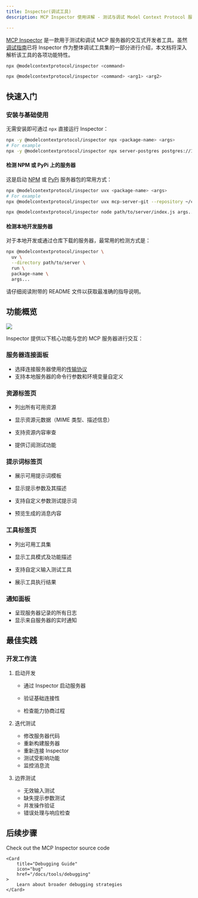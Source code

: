 ```yaml
---
title: Inspector(调试工具)
description: MCP Inspector 使用详解 - 测试与调试 Model Context Protocol 服务器的完整指南

---
```




[MCP Inspector](https://github.com/modelcontextprotocol/inspector) 是一款用于测试和调试 MCP 服务器的交互式开发者工具。虽然[调试指南](/docs/tools/debugging)已将 Inspector 作为整体调试工具集的一部分进行介绍，本文档将深入解析该工具的各项功能特性。




```bash
npx @modelcontextprotocol/inspector <command>
```

```bash
npx @modelcontextprotocol/inspector <command> <arg1> <arg2>
```

## 快速入门

### 安装与基础使用

无需安装即可通过 `npx` 直接运行 Inspector：


  ```bash
  npx -y @modelcontextprotocol/inspector npx <package-name> <args>
  # For example
  npx -y @modelcontextprotocol/inspector npx server-postgres postgres://127.0.0.1/testdb
  ```
#### 检测 NPM 或 PyPi 上的服务器

这是启动 [NPM](https://npmjs.com) 或 [PyPi](https://pypi.com) 服务器包的常用方式：
  ```bash
  npx @modelcontextprotocol/inspector uvx <package-name> <args>
  # For example
  npx @modelcontextprotocol/inspector uvx mcp-server-git --repository ~/code/mcp/servers.git
  ```
<Tabs>
  <Tab title="NPM 包">

  </Tab>

  <Tab title="PyPi 包">
  </Tab>

</Tabs>

  ```bash
  npx @modelcontextprotocol/inspector node path/to/server/index.js args...
  ```
#### 检测本地开发服务器
对于本地开发或通过仓库下载的服务器，最常用的检测方式是：
  ```bash
  npx @modelcontextprotocol/inspector \
    uv \
    --directory path/to/server \
    run \
    package-name \
    args...
  ```
<Tabs>
  <Tab title="TypeScript">

  </Tab>

  <Tab title="Python">

  </Tab>
</Tabs>
请仔细阅读附带的 README 文件以获取最准确的指导说明。



## 功能概览
<Frame caption="MCP Inspector 界面">
  <img src="/images/mcp-inspector.png" />

</Frame>

Inspector 提供以下核心功能与您的 MCP 服务器进行交互：

### 服务器连接面板

- 选择连接服务器使用的[传输协议](/docs/concepts/transports)
- 支持本地服务器的命令行参数和环境变量自定义

### 资源标签页
- 列出所有可用资源

- 显示资源元数据（MIME 类型、描述信息）
- 支持资源内容审查
- 提供订阅测试功能

### 提示词标签页

- 展示可用提示词模板
- 显示提示参数及其描述
- 支持自定义参数测试提示词

- 预览生成的消息内容



### 工具标签页
- 列出可用工具集
- 显示工具模式及功能描述
- 支持自定义输入测试工具

- 展示工具执行结果

### 通知面板
- 呈现服务器记录的所有日志
- 显示来自服务器的实时通知


## 最佳实践
### 开发工作流
1. 启动开发
   - 通过 Inspector 启动服务器
   - 验证基础连接性

   - 检查能力协商过程


2. 迭代测试
   - 修改服务器代码
   - 重新构建服务器
   - 重新连接 Inspector
   - 测试受影响功能
   - 监控消息流


3. 边界测试
   - 无效输入测试
   - 缺失提示参数测试
   - 并发操作验证
   - 错误处理与响应检查

## 后续步骤

<CardGroup cols={2}>
    <Card
        title="Inspector Repository"
        icon="github"
        href="https://github.com/modelcontextprotocol/inspector"
    >
        Check out the MCP Inspector source code
    </Card>

    <Card
        title="Debugging Guide"
        icon="bug"
        href="/docs/tools/debugging"
    >
        Learn about broader debugging strategies
    </Card>
</CardGroup>
